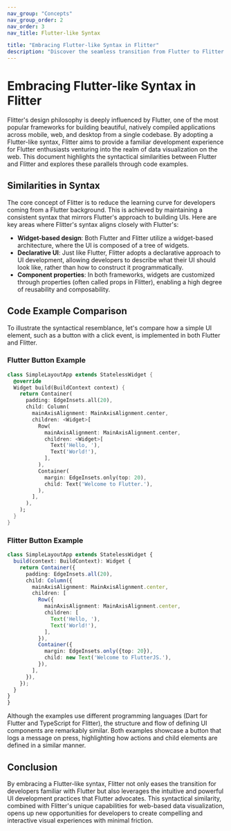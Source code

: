 ```yaml
---
nav_group: "Concepts"
nav_group_order: 2
nav_order: 3
nav_title: Flutter-like Syntax

title: "Embracing Flutter-like Syntax in Flitter"
description: "Discover the seamless transition from Flutter to Flitter with our closely mirrored syntax, making your journey into data visualization as smooth as possible."
---
```


# Embracing Flutter-like Syntax in Flitter

Flitter's design philosophy is deeply influenced by Flutter, one of the most popular frameworks for building beautiful, natively compiled applications across mobile, web, and desktop from a single codebase. By adopting a Flutter-like syntax, Flitter aims to provide a familiar development experience for Flutter enthusiasts venturing into the realm of data visualization on the web. This document highlights the syntactical similarities between Flutter and Flitter and explores these parallels through code examples.

## Similarities in Syntax

The core concept of Flitter is to reduce the learning curve for developers coming from a Flutter background. This is achieved by maintaining a consistent syntax that mirrors Flutter's approach to building UIs. Here are key areas where Flitter's syntax aligns closely with Flutter's:

- **Widget-based design**: Both Flutter and Flitter utilize a widget-based architecture, where the UI is composed of a tree of widgets.
- **Declarative UI**: Just like Flutter, Flitter adopts a declarative approach to UI development, allowing developers to describe what their UI should look like, rather than how to construct it programmatically.
- **Component properties**: In both frameworks, widgets are customized through properties (often called props in Flitter), enabling a high degree of reusability and composability.

## Code Example Comparison

To illustrate the syntactical resemblance, let's compare how a simple UI element, such as a button with a click event, is implemented in both Flutter and Flitter.

### Flutter Button Example

```dart
class SimpleLayoutApp extends StatelessWidget {
  @override
  Widget build(BuildContext context) {
    return Container(
      padding: EdgeInsets.all(20),
      child: Column(
        mainAxisAlignment: MainAxisAlignment.center,
        children: <Widget>[
          Row(
            mainAxisAlignment: MainAxisAlignment.center,
            children: <Widget>[
              Text('Hello, '),
              Text('World!'),
            ],
          ),
          Container(
            margin: EdgeInsets.only(top: 20),
            child: Text('Welcome to Flutter.'),
          ),
        ],
      ),
    );
  }
}
```
### Flitter Button Example

```typescript
class SimpleLayoutApp extends StatelessWidget {
  build(context: BuildContext): Widget {
    return Container({
      padding: EdgeInsets.all(20),
      child: Column({
        mainAxisAlignment: MainAxisAlignment.center,
        children: [
          Row({
            mainAxisAlignment: MainAxisAlignment.center,
            children: [
              Text('Hello, '),
              Text('World!'),
            ],
          }),
          Container({
            margin: EdgeInsets.only({top: 20}),
            child: new Text('Welcome to FlutterJS.'),
          }),
        ],
      }),
    });
  }
}
}
```

Although the examples use different programming languages (Dart for Flutter and TypeScript for Flitter), the structure and flow of defining UI components are remarkably similar. Both examples showcase a button that logs a message on press, highlighting how actions and child elements are defined in a similar manner.

## Conclusion
By embracing a Flutter-like syntax, Flitter not only eases the transition for developers familiar with Flutter but also leverages the intuitive and powerful UI development practices that Flutter advocates. This syntactical similarity, combined with Flitter's unique capabilities for web-based data visualization, opens up new opportunities for developers to create compelling and interactive visual experiences with minimal friction.